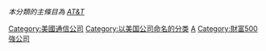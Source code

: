 ''本分類的主條目為 [[AT&T|AT&T]]''
{{Commonscat|AT&T}}

[[Category:美國通信公司|Category:美國通信公司]]
[[Category:以美国公司命名的分类|Category:以美国公司命名的分类]]
[[Category:贝尔系统|A]]
[[Category:財富500強公司|Category:財富500強公司]]